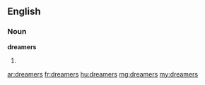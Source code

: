 ==English==

===Noun===
'''dreamers'''
# {{plural of|dreamer}}

[[ar:dreamers]]
[[fr:dreamers]]
[[hu:dreamers]]
[[mg:dreamers]]
[[my:dreamers]]